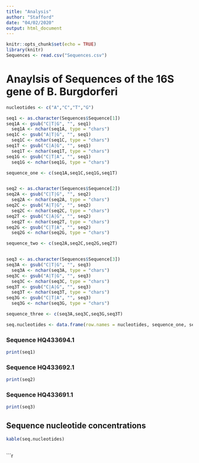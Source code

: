 ```yaml
---
title: "Analysis"
author: "Stafford"
date: "04/02/2020"
output: html_document
---
```


```r
knitr::opts_chunk$set(echo = TRUE)
library(knitr)
Sequences <- read.csv("Sequences.csv")
```

# Anaylsis of Sequences of the 16S gene of B. Burgdorferi

```r

nucleotides <- c("A","C","T","G")

seq1 <- as.character(Sequences$Sequence[1])
seq1A <- gsub("C|T|G", "", seq1)
  seq1A <- nchar(seq1A, type = "chars")
seq1C <- gsub("A|T|G", "", seq1)
  seq1C <- nchar(seq1C, type = "chars")
seq1T <- gsub("C|A|G", "", seq1)
  seq1T <- nchar(seq1T, type = "chars")
seq1G <- gsub("C|T|A", "", seq1)
  seq1G <- nchar(seq1G, type = "chars")

sequence_one <- c(seq1A,seq1C,seq1G,seq1T)  


seq2 <- as.character(Sequences$Sequence[2])
seq2A <- gsub("C|T|G", "", seq2)
  seq2A <- nchar(seq2A, type = "chars")
seq2C <- gsub("A|T|G", "", seq2)
  seq2C <- nchar(seq2C, type = "chars")
seq2T <- gsub("C|A|G", "", seq2)
  seq2T <- nchar(seq2T, type = "chars")
seq2G <- gsub("C|T|A", "", seq2)
  seq2G <- nchar(seq2G, type = "chars")

sequence_two <- c(seq2A,seq2C,seq2G,seq2T)  


seq3 <- as.character(Sequences$Sequence[3])
seq3A <- gsub("C|T|G", "", seq3)
  seq3A <- nchar(seq3A, type = "chars")
seq3C <- gsub("A|T|G", "", seq3)
  seq3C <- nchar(seq3C, type = "chars")
seq3T <- gsub("C|A|G", "", seq3)
  seq3T <- nchar(seq3T, type = "chars")
seq3G <- gsub("C|T|A", "", seq3)
  seq3G <- nchar(seq3G, type = "chars")

sequence_three <- c(seq3A,seq3C,seq3G,seq3T)

seq.nucleotides <- data.frame(row.names = nucleotides, sequence_one, sequence_two, sequence_three)
```

### Sequence HQ433694.1

```r
print(seq1)
```

### Sequence HQ433692.1

```r
print(seq2)
```

### Sequence HQ433691.1

```r
print(seq3)
```

## Sequence nucleotide concentrations

```r
kable(seq.nucleotides)
```

```bacteria

```

```r

